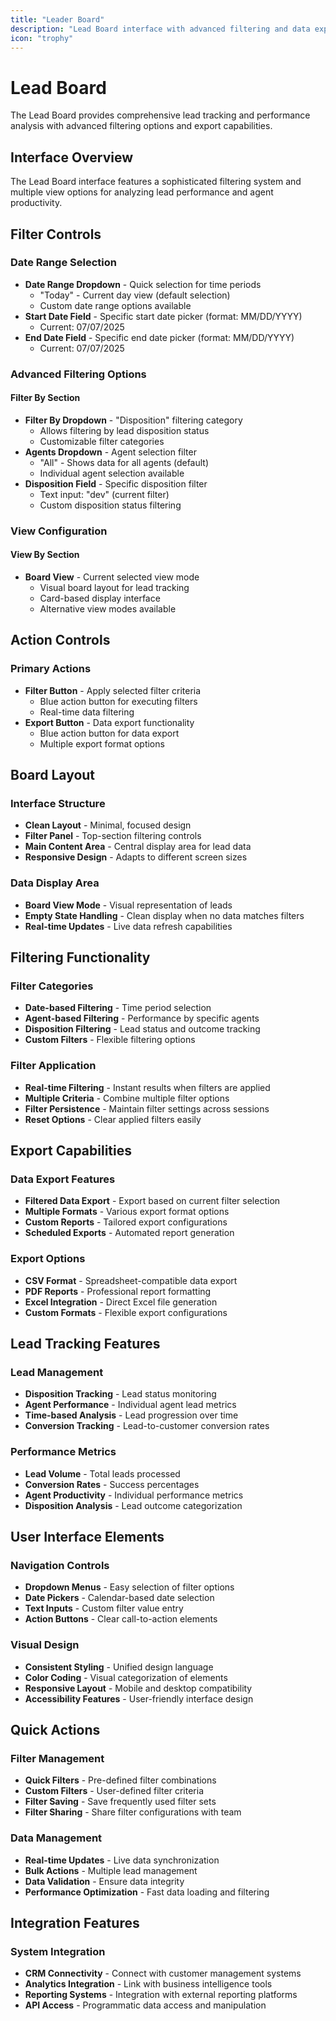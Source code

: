 ```yaml
---
title: "Leader Board"
description: "Lead Board interface with advanced filtering and data export capabilities"
icon: "trophy"
---
```


# Lead Board

The Lead Board provides comprehensive lead tracking and performance analysis with advanced filtering options and export capabilities.

## Interface Overview

The Lead Board interface features a sophisticated filtering system and multiple view options for analyzing lead performance and agent productivity.

## Filter Controls

### Date Range Selection
- **Date Range Dropdown** - Quick selection for time periods
  - "Today" - Current day view (default selection)
  - Custom date range options available
- **Start Date Field** - Specific start date picker (format: MM/DD/YYYY)
  - Current: 07/07/2025
- **End Date Field** - Specific end date picker (format: MM/DD/YYYY)  
  - Current: 07/07/2025

### Advanced Filtering Options

#### Filter By Section
- **Filter By Dropdown** - "Disposition" filtering category
  - Allows filtering by lead disposition status
  - Customizable filter categories
- **Agents Dropdown** - Agent selection filter
  - "All" - Shows data for all agents (default)
  - Individual agent selection available
- **Disposition Field** - Specific disposition filter
  - Text input: "dev" (current filter)
  - Custom disposition status filtering

### View Configuration

#### View By Section
- **Board View** - Current selected view mode
  - Visual board layout for lead tracking
  - Card-based display interface
  - Alternative view modes available

## Action Controls

### Primary Actions
- **Filter Button** - Apply selected filter criteria
  - Blue action button for executing filters
  - Real-time data filtering
- **Export Button** - Data export functionality
  - Blue action button for data export
  - Multiple export format options

## Board Layout

### Interface Structure
- **Clean Layout** - Minimal, focused design
- **Filter Panel** - Top-section filtering controls
- **Main Content Area** - Central display area for lead data
- **Responsive Design** - Adapts to different screen sizes

### Data Display Area
- **Board View Mode** - Visual representation of leads
- **Empty State Handling** - Clean display when no data matches filters
- **Real-time Updates** - Live data refresh capabilities

## Filtering Functionality

### Filter Categories
- **Date-based Filtering** - Time period selection
- **Agent-based Filtering** - Performance by specific agents
- **Disposition Filtering** - Lead status and outcome tracking
- **Custom Filters** - Flexible filtering options

### Filter Application
- **Real-time Filtering** - Instant results when filters are applied
- **Multiple Criteria** - Combine multiple filter options
- **Filter Persistence** - Maintain filter settings across sessions
- **Reset Options** - Clear applied filters easily

## Export Capabilities

### Data Export Features
- **Filtered Data Export** - Export based on current filter selection
- **Multiple Formats** - Various export format options
- **Custom Reports** - Tailored export configurations
- **Scheduled Exports** - Automated report generation

### Export Options
- **CSV Format** - Spreadsheet-compatible data export
- **PDF Reports** - Professional report formatting
- **Excel Integration** - Direct Excel file generation
- **Custom Formats** - Flexible export configurations

## Lead Tracking Features

### Lead Management
- **Disposition Tracking** - Lead status monitoring
- **Agent Performance** - Individual agent lead metrics
- **Time-based Analysis** - Lead progression over time
- **Conversion Tracking** - Lead-to-customer conversion rates

### Performance Metrics
- **Lead Volume** - Total leads processed
- **Conversion Rates** - Success percentages
- **Agent Productivity** - Individual performance metrics
- **Disposition Analysis** - Lead outcome categorization

## User Interface Elements

### Navigation Controls
- **Dropdown Menus** - Easy selection of filter options
- **Date Pickers** - Calendar-based date selection
- **Text Inputs** - Custom filter value entry
- **Action Buttons** - Clear call-to-action elements

### Visual Design
- **Consistent Styling** - Unified design language
- **Color Coding** - Visual categorization of elements
- **Responsive Layout** - Mobile and desktop compatibility
- **Accessibility Features** - User-friendly interface design

## Quick Actions

### Filter Management
- **Quick Filters** - Pre-defined filter combinations
- **Custom Filters** - User-defined filter criteria
- **Filter Saving** - Save frequently used filter sets
- **Filter Sharing** - Share filter configurations with team

### Data Management
- **Real-time Updates** - Live data synchronization
- **Bulk Actions** - Multiple lead management
- **Data Validation** - Ensure data integrity
- **Performance Optimization** - Fast data loading and filtering

## Integration Features

### System Integration
- **CRM Connectivity** - Connect with customer management systems
- **Analytics Integration** - Link with business intelligence tools
- **Reporting Systems** - Integration with external reporting platforms
- **API Access** - Programmatic data access and manipulation 
